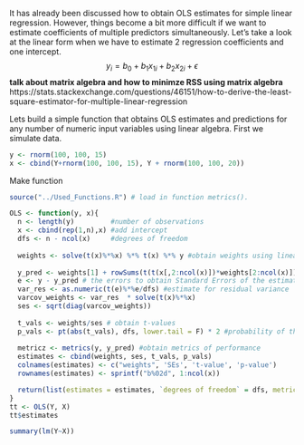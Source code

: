 It has already been discussed how to obtain OLS estimates for simple linear regression. However, things become a bit more difficult if we want to estimate coefficients of multiple predictors simultaneously.
Let's take a look at the linear form when we have to estimate 2 regression coefficients and one intercept.
$$y_i = b_0 + b_1x_{1i} + b_2x_{2i} + \epsilon $$
**talk about matrix algebra and how to minimze RSS using matrix algebra**
https://stats.stackexchange.com/questions/46151/how-to-derive-the-least-square-estimator-for-multiple-linear-regression

Lets build a simple function that obtains OLS estimates and predictions for any number of numeric input variables using linear algebra. First we simulate data.

```r
y <- rnorm(100, 100, 15)
x <- cbind(Y+rnorm(100, 100, 15), Y + rnorm(100, 100, 20))
```

Make function
```r
source("../Used_Functions.R") # load in function metrics().

OLS <- function(y, x){
  n <- length(y)         #number of observations
  x <- cbind(rep(1,n),x) #add intercept
  dfs <- n - ncol(x)     #degrees of freedom
  
  weights <- solve(t(x)%*%x) %*% t(x) %*% y #obtain weights using linear algebra
  
  y_pred <- weights[1] + rowSums(t(t(x[,2:ncol(x)])*weights[2:ncol(x)])) # obtain predicted values
  e <- y - y_pred # the errors to obtain Standard Errors of the estimates
  var_res <- as.numeric(t(e)%*%e/dfs) #estimate for residual variance
  varcov_weights <- var_res  * solve(t(x)%*%x)
  ses <- sqrt(diag(varcov_weights))
  
  t_vals <- weights/ses # obtain t-values
  p_vals <- pt(abs(t_vals), dfs, lower.tail = F) * 2 #probability of this t-value against central t-distirbution with Df = dfs two-tailed
  
  metricz <- metrics(y, y_pred) #obtain metrics of performance
  estimates <- cbind(weights, ses, t_vals, p_vals)
  colnames(estimates) <- c("weights", 'SEs', 't-value', 'p-value')
  rownames(estimates) <- sprintf("b%02d", 1:ncol(x))

  return(list(estimates = estimates, `degrees of freedom` = dfs, metrics = metricz)) #return list
}
tt <- OLS(Y, X)
tt$estimates

summary(lm(Y~X))
```
